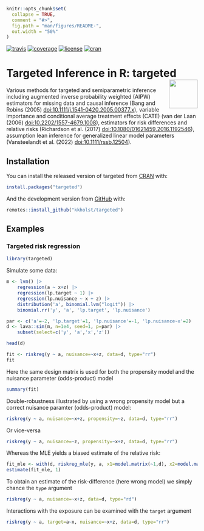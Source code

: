 <!-- README.md is generated from README.Rmd. Please edit that file -->


```r
knitr::opts_chunk$set(
  collapse = TRUE,
  comment = "#>",
  fig.path = "man/figures/README-",
  out.width = "50%"
)
```

<!-- badges: start -->
  [![travis](https://travis-ci.com/kkholst/targeted.svg?branch=main)](https://travis-ci.com/kkholst/targeted)
  [![coverage](https://app.codecov.io/github/kkholst/targeted/coverage.svg?branch=main)](https://app.codecov.io/github/kkholst/targeted?branch=main)
  [![license](https://img.shields.io/badge/License-Apache%202.0-blue.svg)](https://opensource.org/licenses/apache-2.0)
  [![cran](https://www.r-pkg.org/badges/version-last-release/targeted)](https://cranlogs.r-pkg.org/downloads/total/last-month/targeted)
<!-- badges: end -->


# Targeted Inference in R: targeted <a href="https://kkholst.github.io/targeted"><img src="man/figures/logo.svg" align="right" height="75" /></a>
<!-- # Targeted Inference in R: targeted <a href="https://targetlib.org/r/"><img src="man/figures/logo.svg" align="right" height="75" /></a> -->

Various methods for targeted and semiparametric inference including augmented
inverse probability weighted (AIPW) estimators for missing data and causal
inference (Bang and Robins (2005) <doi:10.1111/j.1541-0420.2005.00377.x>),
variable importance and conditional average treatment effects (CATE) (van der
Laan (2006) <doi:10.2202/1557-4679.1008>), estimators for risk differences and
relative risks (Richardson et al. (2017) <doi:10.1080/01621459.2016.1192546>),
assumption lean inference for generalized linear model parameters (Vansteelandt
et al. (2022) <doi:10.1111/rssb.12504>).


## Installation

You can install the released version of targeted from [CRAN](<https://CRAN.R-project.org>) with:

```r
install.packages("targeted")
```

And the development version from [GitHub](<https://github.com/kkholst/targeted>) with:

```r
remotes::install_github("kkholst/targeted")
```

## Examples


### Targeted risk regression

```r
library(targeted)
```

Simulate some data:

```r
m <- lvm() |>
    regression(a ~ x+z) |>
    regression(lp.target ~ 1) |>
    regression(lp.nuisance ~ x + z) |>
    distribution('a', binomial.lvm("logit")) |>
    binomial.rr('y', 'a', 'lp.target', 'lp.nuisance')

par <- c('a'=-2, 'lp.target'=1, 'lp.nuisance'=-1, 'lp.nuisance~x'=2)
d <- lava::sim(m, n=1e4, seed=1, p=par) |>
    subset(select=c('y', 'a','x','z'))

head(d)
```

```r
fit <- riskreg(y ~ a, nuisance=~x+z, data=d, type="rr")
fit
```

Here the same design matrix is used for both the propensity model and
the nuisance parameter (odds-product) model

```r
summary(fit)
```

Double-robustness illustrated by using a wrong propensity
model but a correct nuisance paramter (odds-product) model:

```r
riskreg(y ~ a, nuisance=~x+z, propensity=~z, data=d, type="rr")
```

Or vice-versa

```r
riskreg(y ~ a, nuisance=~z, propensity=~x+z, data=d, type="rr")
```

Whereas the MLE yields a biased estimate of the relative risk:

```r
fit_mle <- with(d, riskreg_mle(y, a, x1=model.matrix(~1,d), x2=model.matrix(~z, d)))
estimate(fit_mle, 1)
```

To obtain an estimate of the risk-difference (here wrong model) we simply chance the `type` argument

```r
riskreg(y ~ a, nuisance=~x+z, data=d, type="rd")
```


Interactions with the exposure can be examined with the `target` argument

```r
riskreg(y ~ a, target=a~x, nuisance=~x+z, data=d, type="rr")
```

